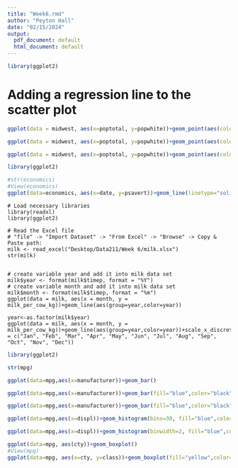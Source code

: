 ```yaml
---
title: "Week6.rmd"
author: "Peyton Hall"
date: "02/15/2024"
output:
  pdf_document: default
  html_document: default
---
```


```r
library(ggplot2)

```

# Adding a regression line to the scatter plot
```r
ggplot(data = midwest, aes(x=poptotal, y=popwhite))+geom_point(aes(color=state))+geom_smooth(method = "lm", linetype="dashed", color="red", se=FALSE)

ggplot(data = midwest, aes(x=poptotal, y=popwhite))+geom_point(aes(color=state))+geom_smooth(method = "lm", linetype="dashed", color="red", se=FALSE)+ labs (color="US States")

ggplot(data = midwest, aes(x=poptotal, y=popwhite))+geom_point(aes(color=state))+geom_smooth(method = "lm", linetype="dashed", color="red", se=FALSE)+scale_color_manual(values = c("red", "green", "blue", "pink", "purple"), name = "States of the United States")

```

```r
library(ggplot2)

#str(economics)
#View(economics)
ggplot(data=economics, aes(x=date, y=psavert))+geom_line(linetype="solid")+labs(x="Time", y="Personal Savings Rate")+geom_smooth(method="auto")
```

```Slide
# Load necessary libraries
library(readxl)
library(ggplot2)

# Read the Excel file
# "file" -> "Import Dataset" -> "From Excel" -> "Browse" -> Copy & Paste path:
milk <- read_excel("Desktop/Data211/Week 6/milk.xlsx")
str(milk)


# create variable year and add it into milk data set
milk$year <- format(milk$timep, format = "%Y") 
# create variable month and add it into milk data set
milk$month <- format(milk$timep, format = "%m")
ggplot(data = milk, aes(x = month, y = milk_per_cow_kg))+geom_line(aes(group=year,color=year))

year<-as.factor(milk$year)
ggplot(data = milk, aes(x = month, y = milk_per_cow_kg))+geom_line(aes(group=year,color=year))+scale_x_discrete(labels = c("Jan", "Feb", "Mar", "Apr", "May", "Jun", "Jul", "Aug", "Sep", "Oct", "Nov", "Dec"))
```

```r
library(ggplot2)

str(mpg)

ggplot(data=mpg,aes(x=manufacturer))+geom_bar()

ggplot(data=mpg,aes(x=manufacturer))+geom_bar(fill="blue",color="black")

ggplot(data=mpg,aes(x=manufacturer))+geom_bar(fill="blue",color="black")+theme(axis.text.x = element_text(angle = 65))
```

```r
ggplot(data=mpg,aes(x=displ))+geom_histogram(bins=30, fill="blue",color="red")

ggplot(data=mpg,aes(x=displ))+geom_histogram(binwidth=2, fill="blue",color="red")
```

```r
ggplot(data=mpg, aes(cty))+geom_boxplot()
#View(mpg)
ggplot(data=mpg, aes(x=cty, y=class))+geom_boxplot(fill="yellow",color="black")
```

